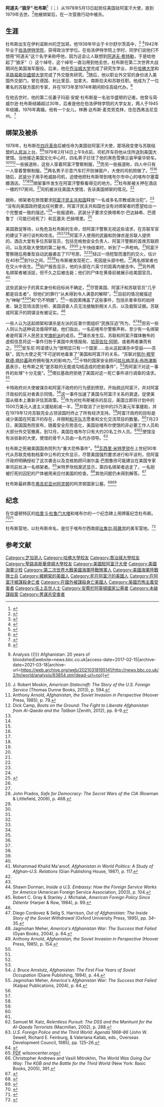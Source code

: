 {{short description|美国驻阿富汗大使}}
{{Infobox officeholder
| native_name=Adolph Dubs
| name=阿道夫·杜布斯
| image=Adolph Dubs.jpg
| order = 10
| office = 美国驻阿富汗大使
| term_start=1978年6月27日
| term_end =1979年2月14日
| president=[[吉米·卡特|吉米·卡特]]
| predecessor=[[小西奥多·L·艾略特|小西奥多·L·艾略特]]
| successor= [[J·布鲁斯·阿姆斯特茨|J·布鲁斯·阿姆斯特茨]] <small>（''临时代办''）</small><br />[[罗伯特·芬恩|罗伯特·芬恩]] <small>（大使）</small>
| birth_date={{birth date|mf=yes|1920|8|4}}
| birth_place={{flag|USA|1912}}[[伊利诺伊州|伊利诺伊州]][[芝加哥|芝加哥]]
| death_date={{death date and age|mf=yes|1979|2|14|1920|8|4}}
| death_place={{flag|Afghanistan|1978a}}[[喀布尔|喀布尔]]
| resting_place=[[阿灵顿国家公墓|阿灵顿国家公墓]]
| spouse=
| children=
| party=
| profession=
| religion=
| allegiance=美国
| branch=[[美国海军|美国海军]]
| rank=[[海军少校|海军少校]]
| battles=[[第二次世界大战|第二次世界大战]]
| unit=
| footnotes=
}}
'''阿道夫·“狼牙”·杜布斯'''<ref>{{Cite web|url=http://articles.latimes.com/1992-03-28/news/mn-4287_1_adolph-dubs|title=Mystery of Envoy's Slaying in Kabul May Yield Secrets : Afghanistan: President offers an open inquiry into 1979 kidnap-murder of U.S. Ambassador Adolph Dubs.|first=Mark|last=Fineman|date=1992-03-28|via=LA Times|access-date=2021-01-23|archive-date=2016-03-06|archive-url=https://web.archive.org/web/20160306090514/http://articles.latimes.com/1992-03-28/news/mn-4287_1_adolph-dubs|dead-url=no}}</ref>（{{lang-en|'''Adolph "Spike" Dubs'''}}；{{bd|1920年|8月4日|1979年|2月14日|catidx=A}}）从1978年5月13日起担任美国驻阿富汗大使，直到1979年去世。<ref>{{cite web|title = Adolph Dubs (1920–1979)|publisher = U.S. State Department|url = https://history.state.gov/departmenthistory/people/dubs-adolph|access-date = 2012-09-15|archive-date = 2021-03-29|archive-url = https://web.archive.org/web/20210329012936/https://history.state.gov/departmenthistory/people/dubs-adolph|dead-url = no}}</ref>他被绑架后，在一次营救行动中被杀。
==生涯==
杜布斯出生在伊利诺斯州的芝加哥。他1938年毕业于卡尔舒尔茨高中，<ref name="Schurz HoF">{{Cite web|title=Schurz Alumni Hall of Fame |publisher=Schurz High School |url=http://www.schurzhs.org/ourpages/Alumni_HOF.jsp |archive-url=https://archive.today/20130415191005/http://www.schurzhs.org/ourpages/Alumni_HOF.jsp |archive-date=2013-04-15 |access-date=2010-01-25 }}</ref> <ref>{{Citation| last = New York Times, AP| title = Slain Envoy a Man of Compassion| newspaper = Milwaukee Journal| pages = 9| date = 1979-02-16| url = https://news.google.com/newspapers?nid=1499&dat=19790215&id=8WIaAAAAIBAJ&pg=6815,4287913| access-date = 2010-01-25| quote = After completing Carl Schurz High School in Chicago he attended Beloit.  His classmates saying that they did not want to call him by Adolph Hitler's first name, nicknamed him "Spike" ...}}</ref>1942年毕业于[[伯洛伊特学院|伯洛伊特学院]]，获得政治学学位。在伯洛伊特学院上学时，同学们说他们不想用“阿道夫”这个名字来称呼他，因为这会让人联想到[[阿道夫·希特勒|阿道夫·希特勒]]，于是给他起了“狼牙”（{{lang-en|Spike}}）这个绰号，这个绰号一直沿用到他去世。杜布斯在第二次世界大战期间在美国海军服役。后来，他在[[乔治城大学|乔治城大学]]完成了研究生学业，并在[[哈佛大学|哈佛大学]]和[[圣路易斯华盛顿大学|圣路易斯华盛顿大学]]完成了外交服务研究。<ref>{{Cite news|url=https://www.nytimes.com/1979/02/15/archives/slain-ambassador-a-career-diplomat-dubs-developed-soviet-expertise.html|title=Slain Ambassador a career diplomat|first=David|last=Binder|date=1979-02-15|newspaper=The New York Times|access-date=2017-02-15|issn=0362-4331|archive-date=2021-01-30|archive-url=https://web.archive.org/web/20210130235543/https://www.nytimes.com/1979/02/15/archives/slain-ambassador-a-career-diplomat-dubs-developed-soviet-expertise.html|dead-url=no}}</ref>随后，他以职业外交官的身份进入美国外交部门，曾在德国、利比里亚、加拿大、南斯拉夫和苏联任职。他成为了一位著名的苏联方面的专家，并在1973年至1974年期间担任{{Link-en|美國駐俄羅斯大使館|Embassy of the United States, Moscow|美國駐蘇聯大使館}}高级代办。<ref>{{cite web|title=The Assassination of Ambassador Spike Dubs – Kabul, 1979|url=http://adst.org/2013/01/the-assassination-of-ambassador-spike-dubs-kabul-1979/|website=Association for Diplomatic Studies and Training|access-date=2015-05-08|archive-date=2015-05-08|archive-url=https://web.archive.org/web/20150508190459/http://adst.org/2013/01/the-assassination-of-ambassador-spike-dubs-kabul-1979/|dead-url=no}}</ref>

在他去世时，他的第二任妻子玛丽·安妮·杜布斯是一名驻华盛顿的记者。他曾与简·威尔逊·杜布斯结婚超过30年，后者是他在伯洛伊特学院的大学女友，两人于1945年结婚，1976年离婚。他有一个女儿，林赛·达布斯·麦克劳克林，住在西弗吉尼亚州。<ref>{{Cite news |last=Grunewald |first=Will |url=https://www.washingtonian.com/2017/06/04/mysterious-kidnapping-american-ambassador-still-haunts-state-department/ |title=The Mysterious Kidnapping of an American Ambassador Still Haunts the State Department |date=2017-06-04 |work=[[Washingtonian_(magazine)|Washingtonian]] |access-date=2020-02-11 |archive-date=2021-01-29 |archive-url=https://web.archive.org/web/20210129030057/https://www.washingtonian.com/2017/06/04/mysterious-kidnapping-american-ambassador-still-haunts-state-department/ |dead-url=no }}</ref>
==绑架及被杀==
1978年，杜布斯在[[四月革命_(阿富汗)|四月革命]]后被任命为美国驻阿富汗大使，那场政变使与苏联结盟的[[人民派_(阿富汗)|人民派]]上台。<ref>{{Cite news|url=http://adst.org/2016/04/the-saur-revolution-prelude-to-the-soviet-invasion-of-afghanistan/|title=The Saur Revolution: Prelude to the Soviet Invasion of Afghanistan – Association for Diplomatic Studies and Training|date=2016-04-22|newspaper=Association for Diplomatic Studies and Training|access-date=2017-02-15|language=en-US|archive-date=2021-03-24|archive-url=https://web.archive.org/web/20210324173041/https://adst.org/2016/04/the-saur-revolution-prelude-to-the-soviet-invasion-of-afghanistan/|dead-url=no}}</ref><ref>{{Cite web|url=http://news.bbc.co.uk/2/hi/world/analysis/83854.stm|title=BBC News {{!}} Analysis {{!}} Afghanistan: 20 years of bloodshed|website=news.bbc.co.uk|access-date=2017-02-15|archive-date=2021-03-18|archive-url=https://web.archive.org/web/20210318195141/http://news.bbc.co.uk/2/hi/world/analysis/83854.stm|dead-url=no}}</ref>1979年2月14日上午9点前，司机开车将他从住所送到美国大使馆。当他接近美国文化中心时，四名男子拦住了他的黑色雪佛兰装甲豪华轿车。<ref name="Moskin">J. Robert Moskin, ''American Statecraft: The Story of the U.S. Foreign Service'' (Thomas Dunne Books, 2013), p. 594.</ref><ref name="Arnold">Anthony Arnold, ''Afghanistan, the Soviet Invasion in Perspective'' (Hoover Press, 1985), p. 79.</ref><ref name="Camp">Dick Camp, ''Boots on the Ground: The Fight to Liberate Afghanistan from Al-Qaeda and the Taliban'' (Zenith, 2012), pp. 8–9.</ref>一些报道称，这些人穿着阿富汗警察制服，<ref name="Moskin"/>而另一些报道称，四人中只有一人穿着警察制服。<ref name="Arnold"/>两名男子示意汽车打开防弹窗户，大使的司机照做了。<ref name="Moskin"/><ref name="Camp"/>随后，武装分子用手枪威胁司机，迫使他把杜布斯带到喀布尔市中心的喀布尔塞雷娜酒店。<ref name="Moskin"/><ref name="Camp"/><ref name="Arnold"/>绑架事件发生在阿富汗警察看得见的地方。<ref name="Arnold"/>杜布斯被关押在酒店一楼的117房间，<ref name="Moskin"/>司机被派往美国大使馆，告诉美国绑架的情况。<ref name="Moskin"/>

据称，绑架者在旅馆要求[[阿富汗民主共和国|阿富汗民主共和国]]释放“一名或多名宗教或政治犯”。<ref name="Arnold"/> “没有向美国政府提出任何要求，阿富汗民主共和国也没有对绑架者的愿望给出一个完整或一致的描述。”<ref name="Arnold"/>一些报道称，武装分子要求交换塔希尔·巴达赫希、巴德鲁丁（可能已经死了）和瓦塞夫·巴赫塔里。<ref name="Dorronsoro">{{cite book | first = Gilles | last = Dorronsoro | title = Revolution Unending: Afghanistan, 1979 to the Present | url = https://archive.org/details/revolutionunendi0000dorr | publisher = Columbia University Press | date = 2005 | page = [https://archive.org/details/revolutionunendi0000dorr/page/87 87] }}</ref>

美国敦促等待，以免危及杜布斯的生命，但阿富汗警察无视这些请求，在苏联军官的建议下进行谈判和攻击。<ref name="Dorronsoro"/><ref name="Meher"/><ref name="Prados">John Prados, ''Safe for Democracy: The Secret Wars of the CIA'' (Rowman & Littlefield, 2006), p. 468.</ref>阿富汗人使用的武器和防弹衣是苏联人提供的，酒店大堂有多位苏联官员，包括克格勃安全负责人、阿富汗警察的首席苏联顾问，以及苏联大使馆的第二秘书。<ref name="Moskin"/><ref name="Prados"/>上午快结束时，听到了一声枪响。<ref name="Moskin"/>阿富汗警察随后用重型自动武器袭击了117号房。<ref name="Moskin"/><ref name="Camp"/>经过一场短暂而激烈的交火，估计在40秒<ref name="Arnold"/>到1分之间，<ref name="Moskin"/><ref name="Prados"/>杜布斯被发现死亡，死因是头部中枪。<ref name="Moskin"/>两名绑架者也在交火中丧生。<ref name="Arnold"/>验尸报告显示，他的头部在六英寸的距离内被击中。<ref name="Camp"/>另外两名绑架者被活捉，但不久之后被击毙；他们的尸体在黄昏前被展示给美国官员。<ref name="Arnold"/>

这些武装分子的真实身份和目标尚不确定，<ref>Mohammad Khalid Ma'aroof, ''Afghanistan in World Politics: A Study of Afghan–U.S. Relations'' (Gian Publishing House, 1987), p. 117.</ref>尽管美国、阿富汗和苏联官员“几乎都是目击者”，但他们的罪行“从未得到令人满意的解释”。<ref name="Arnold"/>目前的情况被描述为“神秘”<ref name="Arnold"/><ref>Shawn Dorman, ''Inside a U.S. Embassy: How the Foreign Service Works for America'' (American Foreign Service Association, 2003), p. 104.</ref>和“仍不明朗”。<ref>Robert C. Gray & Stanley J. Michalak, ''American Foreign Policy Since Détente'' (Harper & Row, 1984), p. 99.</ref>一些因素掩盖了这些事件，包括杀害幸存的劫持者、缺乏现场法医分析、美国调查人员无法接触到相关人员、以及栽赃证据。苏联或阿富汗的阴谋没有被证实。<ref name="Prados"/>

一些人认为这起绑架和谋杀是左派的反普什图组织“民族压迫”所为，<ref>Diego Cordovez & Selig S. Harrison, ''Out of Afghanistan: The Inside Story of the Soviet Withdrawal'' (Oxford University Press, 1995), pp. 34–35.</ref><ref>Jagmohan Meher, ''America's Afghanistan War: The Success that Failed'' (Gyan Books, 2004), p. 64.</ref>但另一些人则认为这种说法值得怀疑。他们指出，一名前喀布尔警察声称，至少有一名绑架者是阿富汗人民民主党[[旗帜派|旗帜派]]的成员。<ref>Anthony Arnold, ''Afghanistan, the Soviet Invasion in Perspective'' (Hoover Press, 1985), p. 154.</ref>谋杀发生后，苏联和阿富汗媒体散布的虚假信息将这一事件归咎于美国中央情报局、[[哈菲佐拉·阿明|哈菲佐拉·阿明]]，或者两者兼而有之。<ref name="Arnold"/><ref name="Camp"/>安东尼·阿诺德认为“很明显只有一个国家……会从这起谋杀中受益——苏联”，因为大使之死“不可逆转地毒害了”美国和阿富汗的关系，“苏联对[[努尔·穆罕默德·塔拉基|努尔·穆罕默德·塔拉基]]政府拥有强大的影响力。”<ref name="Arnold"/>卡特的国家安全顾问[[兹比格涅夫·布热津斯基|兹比格涅夫·布热津斯基]]表示，杜布斯之死“是苏联的无能或勾结造成的悲剧事件”，<ref name="Camp"/>而阿富汗对这一事件的处理“十分无能”。<ref>J. Bruce Amstutz, ''Afghanistan: The First Five Years of Soviet Occupation'' (Diane Publishing, 1994), p. 44.</ref>塔拉基政府拒绝了美国对这一死亡事件进行调查的请求。<ref name="Meher">Jagmohan Meher, ''America's Afghanistan War: The Success that Failed'' (Kalpaz Publications, 2004), p. 64.</ref>

卡特政府对大使被谋杀和阿富汗政府的行为感到愤怒，开始疏远阿富汗，并对阿富汗政权的反对者表示同情。<ref name="Meher"/>这一事件加速了美国与阿富汗关系的衰退，促使美国从根本上重新评估其政策。<ref name="Meher"/>作为对杜布斯被杀的反应，美国立即将计划中的1500万美元人道主义援助削减一半，<ref name="Dorronsoro"/>并取消了计划中的25万美元军事援助，并在1979年12月苏联完全占领该国时终止了所有经济支持。<ref name="Meher"/>阿富汗政府的目标是减少美国在阿富汗的存在，并限制[[和平队|和平队]]志愿者和文化交流项目的数量。<ref name="Meher"/>7月23日，美国国务院宣布，随着安全形势恶化，美国驻喀布尔使馆的非必要工作人员和大部分外交官撤离，到12月，美国在喀布尔只有大约20名工作人员。<ref name="Meher"/><ref>Samuel M. Katz, ''Relentless Pursuit: The DSS and the Manhunt for the Al-Qaeda Terrorists'' (Macmillan, 2002), p. 288.</ref>使馆没有派驻新的大使，使馆的骨干人员由一名代办领导。<ref>''U.S. Foreign Police and the Third World: Agenda 1968–86'' (John W. Sewell, Richard E. Feinburg, & Valeriana Kallab, eds., Overseas Development Council, 1985), pp. 125–26.</ref>

杜布斯之死被美国国务院列为“重大恐怖事件”。<ref>{{cite web|title=Significant Terrorist Incidents, 1961–2003: A Brief Chronology|url=http://2001-2009.state.gov/r/pa/ho/pubs/fs/5902.htm|website=U.S. Department of State Archive 2001–2009|access-date=2015-05-08|archive-date=2015-05-25|archive-url=https://web.archive.org/web/20150525151055/http://2001-2009.state.gov/r/pa/ho/pubs/fs/5902.htm|dead-url=no}}</ref>[[瓦西里·米特罗欣|瓦西里·米特罗欣]]在上世纪90年代从苏联克格勃档案中公布的文件显示，尽管美国强烈要求进行和平谈判，但阿富汗政府明确授权了这次袭击以及克格勃顾问谢尔盖·巴图鲁欣可能建议在美国专家审讯前处决一名绑架者。<ref>[http://www.wilsoncenter.org/topics/pubs/c-afghanistan.pdf PDF] {{webarchive |url=https://web.archive.org/web/20050508222825/http://www.wilsoncenter.org/topics/pubs/c-afghanistan.pdf |date=2005-05-08 }} wilsoncenter.org</ref>米特罗欣档案还显示，第四名绑架者逃走了，一名刚被打死的囚犯的尸体被用来应付美国的检查。<ref>Christopher Andrews and Vasili Mitrokhin, ''The World Was Going Our Way: The KGB and the Battle for the Third World'' (New York: Basic Books, 2005), 391.</ref>其他问题仍未得到解答。<ref>{{Cite news|url=http://articles.latimes.com/1992-03-28/news/mn-4287_1_adolph-dubs|title=Mystery of Envoy's Slaying in Kabul May Yield Secrets : Afghanistan: President offers an open inquiry into 1979 kidnap-murder of U.S. Ambassador Adolph Dubs|last=Fineman|first=Mark|date=1992-03-28|newspaper=Los Angeles Times|access-date=2017-02-15|language=en-US|issn=0458-3035|archive-date=2016-03-06|archive-url=https://web.archive.org/web/20160306090514/http://articles.latimes.com/1992-03-28/news/mn-4287_1_adolph-dubs|dead-url=no}}</ref>

杜布斯最終葬在[[弗吉尼亚州|弗吉尼亚州]][[阿靈頓縣_(維吉尼亞州)|阿灵顿]]的阿灵顿国家公墓。<ref>{{cite web |url=https://ancexplorer.army.mil/publicwmv/#/arlington-national/search/results/1/CgRkdWJzEgZhZG9scGg-/ |title=Burial Detail: Dubs, Adolph (Section 5, Grave 149) |work=ANC Explorer |publisher=Arlington National Cemetery |id=(Official website) |access-date=2021-01-23 |archive-date=2020-10-16 |archive-url=https://web.archive.org/web/20201016165543/https://ancexplorer.army.mil/publicwmv/#/arlington-national/search/results/1/CgRkdWJzEgZhZG9scGg-/ |dead-url=no }}</ref><ref>{{Cite news|url=http://adst.org/2013/01/the-assassination-of-ambassador-spike-dubs-kabul-1979/|title=The Assassination of Ambassador Spike Dubs – Kabul, 1979|date=2013-01-28|newspaper=Association for Diplomatic Studies and Training|access-date=2017-02-15|language=en-US|archive-date=2015-05-08|archive-url=https://web.archive.org/web/20150508190459/http://adst.org/2013/01/the-assassination-of-ambassador-spike-dubs-kabul-1979/|dead-url=no}}</ref>

==纪念==
{{Link-en|美国外交协会|American Foreign Service Association}}在华盛顿特区的[[哈里·S·杜鲁门大楼|哈里·S·杜鲁门大楼]]和喀布尔的一个纪念碑上用牌匾纪念杜布斯。<ref>{{Cite web|url=http://www.afsa.org/afsa-memorial-plaque-list|title=AFSA Memorial Plaque List|website=www.afsa.org|access-date=2021-01-23|archive-date=2021-05-14|archive-url=https://web.archive.org/web/20210514032623/https://afsa.org/afsa-memorial-plaque-list|dead-url=no}}</ref><ref>{{Cite book|title=Between Worlds: The Making of an American Life|last=Richardson|first=Bill|publisher=Penguin|year=2007|isbn=9781440628962}}</ref>

杜布斯营地，以杜布斯命名，是位于喀布尔西南部[[达鲁尔·阿曼宫|达鲁尔·阿曼宫]]的美军营地。<ref>{{Cite web |url=http://adst.org/2013/01/the-assassination-of-ambassador-spike-dubs-kabul-1979/ |title=The Assassination of Ambassador Spike Dubs – Kabul, 1979 |date=2013-01-28 |website=Association for Diplomatic Studies and Training |language=en-US |access-date=2018-02-12 |archive-date=2015-05-08 |archive-url=https://web.archive.org/web/20150508190459/http://adst.org/2013/01/the-assassination-of-ambassador-spike-dubs-kabul-1979/ |dead-url=no }}</ref>

== 参考文献 ==
{{Reflist}}{{阿富汗-美国关系}}
{{DEFAULTSORT: Dubs, Adolph}}
[[Category:芝加哥人|Category:芝加哥人]]
[[Category:哈佛大學校友|Category:哈佛大學校友]]
[[Category:喬治城大學校友|Category:喬治城大學校友]]
[[Category:聖路易斯華盛頓大學校友|Category:聖路易斯華盛頓大學校友]]
[[Category:美國駐阿富汗大使|Category:美國駐阿富汗大使]]

[[Category:美國海軍少校|Category:美國海軍少校]]
[[Category:第二次世界大戰美國海軍陸戰隊軍人|Category:第二次世界大戰美國海軍陸戰隊軍人]]
[[Category:美國海軍陸戰隊士兵|Category:美國海軍陸戰隊士兵]]
[[Category:被綁架的美國人|Category:被綁架的美國人]]
[[Category:死在阿富汗的美國人|Category:死在阿富汗的美國人]]
[[Category:在阿富汗被謀殺身亡者|Category:在阿富汗被謀殺身亡者]]
[[Category:在國外被謀殺身亡美國人|Category:在國外被謀殺身亡美國人]]
[[Category:美國恐怖主義受害者|Category:美國恐怖主義受害者]]
[[Category:任上去世人士|Category:任上去世人士]]
[[Category:安葬於阿靈頓國家公墓者|Category:安葬於阿靈頓國家公墓者]]
[[Category:未破謀殺案|Category:未破謀殺案]]
[[Category:男谋杀受害者|Category:男谋杀受害者]]